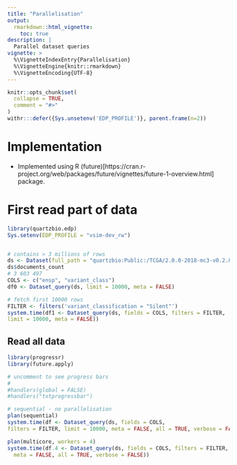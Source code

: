 ```yaml
---
title: "Parallelisation"
output:
  rmarkdown::html_vignette:
    toc: true
description: |
  Parallel dataset queries
vignette: >
  %\VignetteIndexEntry{Parallelisation}
  %\VignetteEngine{knitr::rmarkdown}
  %\VignetteEncoding{UTF-8}
---
```


```r
knitr::opts_chunk$set(
  collapse = TRUE,
  comment = "#>"
)
withr:::defer({Sys.unsetenv('EDP_PROFILE')}, parent.frame(n=2))
```

# Implementation

* Implemented using R (future)[https://cran.r-project.org/web/packages/future/vignettes/future-1-overview.html] package.


# First read part of data

```r
library(quartzbio.edp)
Sys.setenv(EDP_PROFILE = "vsim-dev_rw")


# contains > 3 millions of rows
ds <- Dataset(full_path = "quartzbio:Public:/TCGA/2.0.0-2018-mc3-v0.2.8/SomaticMutations-GRCh37")
ds$documents_count
# 3 603 497
COLS <- c("ensp", "variant_class")
df0 <- Dataset_query(ds, limit = 10000, meta = FALSE)

# fetch first 10000 rows
FILTER <- filters('variant_classification = "Silent"')
system.time(df1 <- Dataset_query(ds, fields = COLS, filters = FILTER, 
limit = 10000, meta = FALSE))

```

## Read all data

```r
library(progressr)
library(future.apply)

# uncomment to see progress bars
#
#handlers(global = FALSE)
#handlers("txtprogressbar")

# sequential - no parallelisation
plan(sequential)
system.time(df <- Dataset_query(ds, fields = COLS, 
filters = FILTER, limit = 10000, meta = FALSE, all = TRUE, verbose = FALSE))

plan(multicore, workers = 4)
system.time(df.4 <- Dataset_query(ds, fields = COLS, filters = FILTER, limit = 10000, 
  meta = FALSE, all = TRUE, verbose = FALSE))

```

